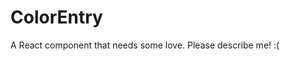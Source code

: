 
<Meta title="@flapjs/experimental/components/colorPane/ColorEntry"
    component={ColorEntry}/>

# ColorEntry

A React component that needs some love. Please describe me! :(

<Props of={ColorEntry}/>

